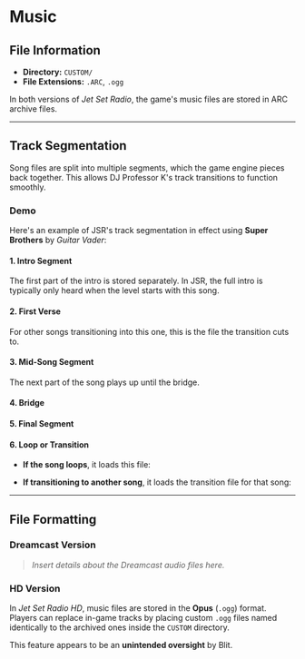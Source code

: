 
# Music

## File Information

- **Directory:** `CUSTOM/`
- **File Extensions:** `.ARC`, `.ogg`

In both versions of *Jet Set Radio*, the game's music files are stored in ARC archive files.

---

## Track Segmentation

Song files are split into multiple segments, which the game engine pieces back together. This allows DJ Professor K's track transitions to function smoothly.

### Demo

Here's an example of JSR's track segmentation in effect using **Super Brothers** by *Guitar Vader*:

#### **1. Intro Segment**
The first part of the intro is stored separately. In JSR, the full intro is typically only heard when the level starts with this song.
<ReactAudioPlayer src="https://github.com/Loomeh/jsr-re-wiki/raw/refs/heads/main/audio/SUPER_F1.OGG" controls />  

#### **2. First Verse**
For other songs transitioning into this one, this is the file the transition cuts to.
<ReactAudioPlayer src="https://github.com/Loomeh/jsr-re-wiki/raw/refs/heads/main/audio/SUPER_F2.OGG" controls />  

#### **3. Mid-Song Segment**
The next part of the song plays up until the bridge.
<ReactAudioPlayer src="https://github.com/Loomeh/jsr-re-wiki/raw/refs/heads/main/audio/SUPER_M1.OGG" controls />  

#### **4. Bridge**
<ReactAudioPlayer src="https://github.com/Loomeh/jsr-re-wiki/raw/refs/heads/main/audio/SUPER_M2.OGG" controls />  

#### **5. Final Segment**
<ReactAudioPlayer src="https://github.com/Loomeh/jsr-re-wiki/raw/refs/heads/main/audio/SUPER_M3.OGG" controls />  

#### **6. Loop or Transition**
- **If the song loops**, it loads this file:
  <ReactAudioPlayer src="https://github.com/Loomeh/jsr-re-wiki/raw/refs/heads/main/audio/SUPER_R.OGG" controls />  

- **If transitioning to another song**, it loads the transition file for that song:
  <ReactAudioPlayer src="https://github.com/Loomeh/jsr-re-wiki/raw/refs/heads/main/audio/SUP_ROC1.OGG" controls />  

---

## File Formatting

### **Dreamcast Version**
> *Insert details about the Dreamcast audio files here.*

### **HD Version**
In *Jet Set Radio HD*, music files are stored in the **Opus** (`.ogg`) format. Players can replace in-game tracks by placing custom `.ogg` files named identically to the archived ones inside the `CUSTOM` directory.

This feature appears to be an **unintended oversight** by Blit.

